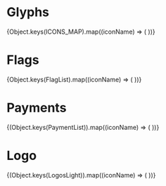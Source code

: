 
<Meta title='Display/Icon/Icons' />

# Glyphs

<ClickUIProvider theme='light' delayDuration={0}>
  <IconGallery>
    {Object.keys(ICONS_MAP).map((iconName) => (
      <IconItem name={iconName} key={iconName}>
        <Icon name={iconName} />
      </IconItem>
    ))}
  </IconGallery>
</ClickUIProvider>

# Flags

<IconGallery>
  {Object.keys(FlagList).map((iconName) => (
    <IconItem name={iconName} key={iconName}>
      <Icon name={iconName} />
    </IconItem>
  ))}
</IconGallery>

# Payments

<IconGallery>
  {(Object.keys(PaymentList)).map((iconName) => (
    <IconItem name={iconName} key={iconName}>
      <Icon name={iconName} />
    </IconItem>
  ))}
</IconGallery>

# Logo

<ClickUIProvider theme='light' delayDuration={0}>
  <IconGallery>
    {(Object.keys(LogosLight)).map((iconName) => (
      <IconItem name={iconName} key={iconName}>
        <Icon name={iconName} />
      </IconItem>
    ))}
  </IconGallery>
</ClickUIProvider>
